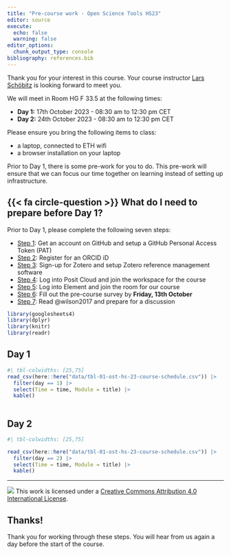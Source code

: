 ```yaml
---
title: "Pre-course work - Open Science Tools HS23"
editor: source
execute: 
  echo: false
  warning: false
editor_options: 
  chunk_output_type: console
bibliography: references.bib
---
```


Thank you for your interest in this course. Your course instructor [Lars Schöbitz](https://ghe.ethz.ch/about/people/person-detail.MjkyODc2.TGlzdC80MTI2LC0xNDYwMDMwNTU3.html) is looking forward to meet you. 

We will meet in Room HG F 33.5 at the following times:

-   **Day 1:** 17th October 2023 - 08:30 am to 12:30 pm CET
-   **Day 2:** 24th October 2023 - 08:30 am to 12:30 pm CET

Please ensure you bring the following items to class:

-   a laptop, connected to ETH wifi
-   a browser installation on your laptop

Prior to Day 1, there is some pre-work for you to do. This pre-work will ensure that we can focus our time together on learning instead of setting up infrastructure.

## {{< fa circle-question >}} What do I need to prepare before Day 1?

Prior to Day 1, please complete the following seven steps:

-   [Step 1](0-2-pre-work/01-github.html): Get an account on GitHub and setup a GitHub Personal Access Token (PAT)
-   [Step 2](0-2-pre-work/02-orcid.html): Register for an ORCID iD
-   [Step 3](0-2-pre-work/03-zotero.html): Sign-up for Zotero and setup Zotero reference management software
-   [Step 4](0-2-pre-work/04-posit-cloud.html): Log into Posit Cloud and join the workspace for the course
-   [Step 5](0-2-pre-work/05-element.html): Log into Element and join the room for our course
-   [Step 6](0-2-pre-work/06-survey.html): Fill out the pre-course survey by **Friday, 13th October**
-   [Step 7](0-2-pre-work/07-reading.html): Read @wilson2017 and prepare for a discussion

```r
library(googlesheets4)
library(dplyr)
library(knitr)
library(readr)
```

## Day 1

```r
#| tbl-colwidths: [25,75]
read_csv(here::here("data/tbl-01-ost-hs-23-course-schedule.csv")) |> 
  filter(day == 1) |> 
  select(Time = time, Module = title) |> 
  kable()
  
```

## Day 2

```r
#| tbl-colwidths: [25,75]

read_csv(here::here("data/tbl-01-ost-hs-23-course-schedule.csv")) |>
  filter(day == 2) |> 
  select(Time = time, Module = title) |> 
  kable()
```




------------------------------------------------------------------------

![](https://i.creativecommons.org/l/by/4.0/88x31.png) This work is licensed under a [Creative Commons Attribution 4.0 International License](https://creativecommons.org/licenses/by/4.0/).


## Thanks!

Thank you for working through these steps. You will hear from us again a day before the start of the course.
